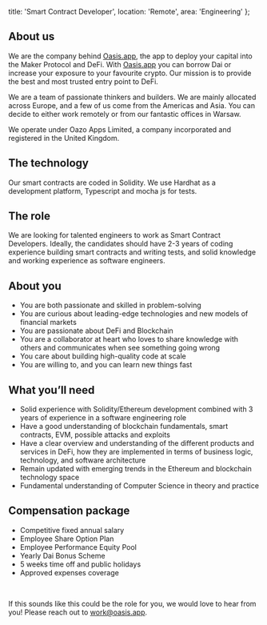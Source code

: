   title: 'Smart Contract Developer',
  location: 'Remote',
  area: 'Engineering'
};

## About us
We are the company behind [Oasis.app](https://oasis.app), the app to deploy your capital into the Maker Protocol and DeFi. With [Oasis.app](https://oasis.app) you can borrow Dai or increase your exposure to your favourite crypto. Our mission is to provide the best and most trusted entry point to DeFi. 

We are a team of passionate thinkers and builders. We are mainly allocated across Europe, and a few of us come from the Americas and Asia. You can decide to either work remotely or from our fantastic offices in Warsaw.

We operate under Oazo Apps Limited, a company incorporated and registered in the United Kingdom.

## The technology
Our smart contracts are coded in Solidity. We use Hardhat as a development platform, Typescript and mocha js for tests.

## The role
We are looking for talented engineers to work as Smart Contract Developers. Ideally, the candidates should have 2-3 years of coding experience building smart contracts and writing tests, and solid knowledge and working experience as software engineers.

## About you
- You are both passionate and skilled in problem-solving
- You are curious about leading-edge technologies and new models of financial markets
- You are passionate about DeFi and Blockchain
- You are a collaborator at heart who loves to share knowledge with others and communicates when see something going wrong
- You care about building high-quality code at scale
- You are willing to, and you can learn new things fast

## What you’ll need
- Solid experience with Solidity/Ethereum development combined with 3 years of experience in a software engineering role
- Have a good understanding of blockchain fundamentals, smart contracts, EVM, possible attacks and exploits
- Have a clear overview and understanding of the different products and services in DeFi, how they are implemented in terms of business logic, technology, and software architecture
- Remain updated with emerging trends in the Ethereum and blockchain technology space
- Fundamental understanding of Computer Science in theory and practice

## Compensation package
- Competitive fixed annual salary
- Employee Share Option Plan
- Employee Performance Equity Pool
- Yearly Dai Bonus Scheme
- 5 weeks time off and public holidays
- Approved expenses coverage

<br/>

If this sounds like this could be the role for you, we would love to hear from you! Please reach out to [work@oasis.app](mailto:work@oasis.app).
